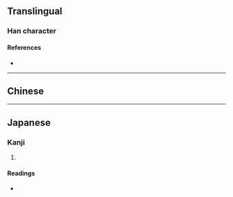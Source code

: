 {{also|欑|𪴙}}
{{character info}}
==Translingual==

===Han character===
{{Han simplified forms|欑|櫕|𪴙|ex=y}}
{{Han char|rn=75|rad=木|as=15|sn=19|four=|canj=DQOC|ids=⿰木賛}}

====References====
* {{Han ref|kx=0560.080|dkj=15801|dj=0949.130|hdz=21311.170|uh=6AD5|ud=27349}}

----

==Chinese==
{{zh-see|欑}}

----

==Japanese==

===Kanji===
{{ja-kanji|grade=|rs=木15|kyu=櫕}}

# {{rfdef|ja|sort=木15}}

====Readings====
* {{ja-readings|on=[[さん]] (san), [[ざん]] (zan)|kun=[[つえ]] (tsue)}}